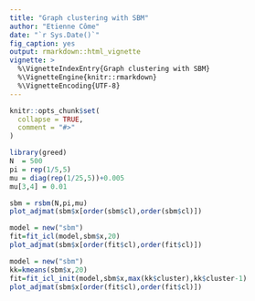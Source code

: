 ```yaml
---
title: "Graph clustering with SBM"
author: "Etienne Côme"
date: "`r Sys.Date()`"
fig_caption: yes
output: rmarkdown::html_vignette
vignette: >
  %\VignetteIndexEntry{Graph clustering with SBM}
  %\VignetteEngine{knitr::rmarkdown}
  %\VignetteEncoding{UTF-8}
---
```


```r
knitr::opts_chunk$set(
  collapse = TRUE,
  comment = "#>"
)
```

```r
library(greed)
N  = 500
pi = rep(1/5,5)
mu = diag(rep(1/25,5))+0.005
mu[3,4] = 0.01

sbm = rsbm(N,pi,mu)
plot_adjmat(sbm$x[order(sbm$cl),order(sbm$cl)])

```


```r
model = new("sbm")
fit=fit_icl(model,sbm$x,20)
plot_adjmat(sbm$x[order(fit$cl),order(fit$cl)])

```


```r
model = new("sbm")
kk=kmeans(sbm$x,20)
fit=fit_icl_init(model,sbm$x,max(kk$cluster),kk$cluster-1)
plot_adjmat(sbm$x[order(fit$cl),order(fit$cl)])

```

